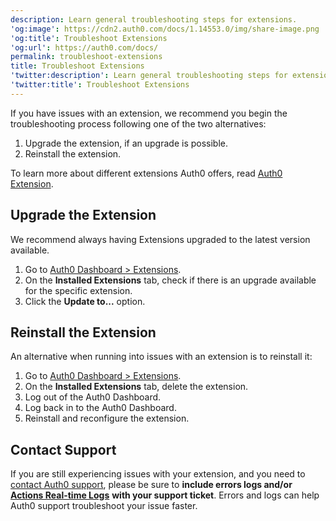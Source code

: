 ```yaml
---
description: Learn general troubleshooting steps for extensions.
'og:image': https://cdn2.auth0.com/docs/1.14553.0/img/share-image.png
'og:title': Troubleshoot Extensions
'og:url': https://auth0.com/docs/
permalink: troubleshoot-extensions
title: Troubleshoot Extensions
'twitter:description': Learn general troubleshooting steps for extensions.
'twitter:title': Troubleshoot Extensions
---
```

If you have issues with an extension, we recommend you begin the troubleshooting process following one of the two alternatives:

1. Upgrade the extension, if an upgrade is possible.
2. Reinstall the extension.

To learn more about different extensions Auth0 offers, read [Auth0 Extension](/docs/customize/extensions).

## Upgrade the Extension

We recommend always having Extensions upgraded to the latest version available.

1. Go to [Auth0 Dashboard > Extensions](https://manage.auth0.com/#/extensions).
2. On the **Installed Extensions** tab, check if there is an upgrade available for the specific extension.
3. Click the **Update to...** option.

## Reinstall the Extension

An alternative when running into issues with an extension is to reinstall it:

1. Go to [Auth0 Dashboard > Extensions](https://manage.auth0.com/#/extensions).
2. On the **Installed Extensions** tab, delete the extension.
3. Log out of the Auth0 Dashboard.
4. Log back in to the Auth0 Dashboard.
5. Reinstall and reconfigure the extension.

## Contact Support

If you are still experiencing issues with your extension, and you need to [contact Auth0 support](https://support.auth0.com), please be sure to **include errors logs and/or** [**Actions Real-time Logs**](/docs/customize/actions/actions-real-time-logs) **with your support ticket**. Errors and logs can help Auth0 support troubleshoot your issue faster.
